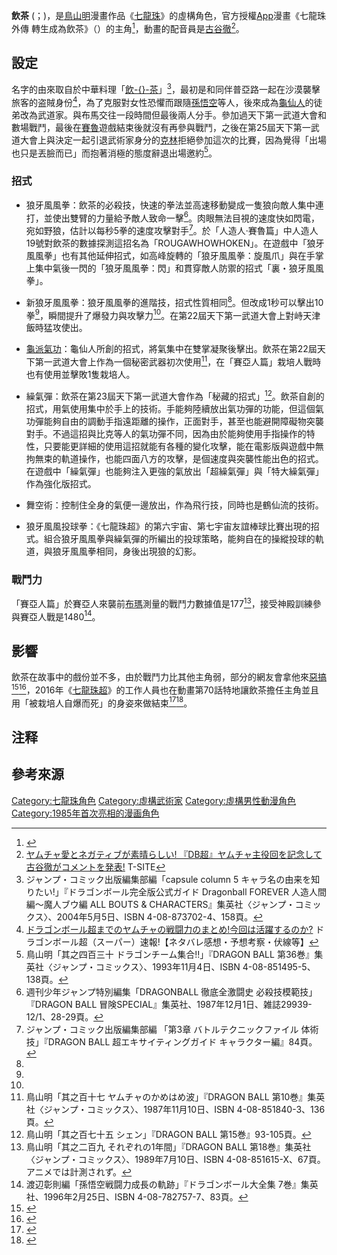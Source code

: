 {{noteTA|G1=DragonBall}}
{{Infobox animanga character
| name         = 飲茶
| japanese     = ヤムチャ
| english      = Yamcha
| romaji       = Yamucha
| series       =
| image        = 
| caption      =
| first        = [[七龍珠|七龍珠]]第7話
| creator      = [[鳥山明|鳥山明]]
| voiced by    = {{flagicon|Japan}} [[古谷徹|古谷徹]]<br />{{flagicon|HK}} [[黃健強|黃健強]] ([[七龍珠_(動畫)|龍珠]]/[[七龍珠Z|七龍珠Z]](前期))<br />{{flagicon|HK}} [[張裕東|張裕東]] (龍珠(重新配音版本)/[[七龍珠改|七龍珠改]])<br />{{flagicon|Taiwan}} [[魏伯勤|魏伯勤]]<ref group="注">105集起</ref> ([[七龍珠_(動畫)|七龍珠]])<br/>{{flagicon|Taiwan}} [[王慕航|王慕航]] ([[七龍珠Z|七龍珠Z]]<ref group="注">卫视中文台</ref>)<br />{{flagicon|Taiwan}} [[待確認|待確認]]<ref group="注">早期劇場版</ref>→[[于正昌|于正昌]]<ref group="注">[[七龍珠_最強之道|七龍珠 最強之道]]</ref>→[[于正昇|于正昇]]<ref group="注">[[七龍珠Z_神與神|七龍珠Z 神與神]]</ref> ([[七龍珠Z|七龍珠Z]]劇場版)<br />{{flagicon|Taiwan}} [[趙明哲_(配音員)|赵明哲]]→<ref group="注">ep.10-23</ref>[[王慕航|王慕航]]→<ref group="注">ep.51-52</ref>[[曹冀鲁|曹冀鲁]]→<ref group="注">ep.53-104</ref>[[于正昇|于正昇]]<ref group="注">ep. 105起</ref> ([[七龍珠Z|七龍珠Z]]<ref group="注">巨童文化版</ref>) <br />{{flagicon|Taiwan}} [[馬伯強_(配音員)|馬伯強]]<ref group="注">改ep. 1-54</ref>→[[梁興昌|梁興昌]]<ref group="注">改ep. 55-98</ref>→[[何志威|何志威]]<ref group="注">改ep. 99起、超</ref> ([[七龍珠改|七龍珠改]]／[[七龍珠超|七龍珠超]])<br>{{flagicon|China}} [[张文渔|张文渔]]<ref group="注">ep.5-78</ref>→韩力<ref group="注">ep.81开始</ref> ([[七龍珠_(動畫)|龙珠]]<ref group="注">辽艺版</ref>)
| oaux1 name   = 飾演
| oaux1        = 鄭同村 ([[新七龍珠|新七龍珠]])<br />[[朴俊炯|朴俊炯]] ([[七龍珠_(電影)|七龍珠 (電影)]])
| oaux2 name   = 各地譯名
| oaux2        = {{flagicon|China}} 樂-{}-平、雅木茶、亞-{}-姆查<br />{{flagicon|Taiwan}} 飲-{}-茶、亞-{}-姆<br />{{flagicon|HK}} 阿-{}-樂
| nickname     = 
| alias        = 
| age          = 16歳 (初登場)
| gender       = 男
| species      = [[地球人|地球人]]
| born         = Age733年3月20日
| bloodtype    = O
| height       = 181cm→194cm
| weight       = 62kg→80kg
| occupation   = 盜賊 (初登場)<br/>武道家<br/>職棒選手
| relatives    = 龜仙人 (師父)
}}
'''飲茶''' ({{lang-ja|ヤムチャ}}；{{lang-en|Yamcha}})，是[[鳥山明|鳥山明]]漫畫作品《[[七龍珠|七龍珠]]》的虛構角色，官方授權[[App|App]]漫畫《七龍珠外傳 轉生成為飲茶》（{{lang|ja|ドラゴンボール外伝 転生したらヤムチャだった件}}）的主角<ref>{{Cite web|title=「ドラゴンボール超」ヤムチャが主役の外伝マンガ「転生したらヤムチャだった件」がジャンプ＋に登場 ヤムチャしやがって……|url=https://nlab.itmedia.co.jp/nl/articles/1612/12/news048.html|accessdate=2020-12-17|work=ねとらぼ|language=ja|archive-date=2020-11-24|archive-url=https://web.archive.org/web/20201124050003/https://nlab.itmedia.co.jp/nl/articles/1612/12/news048.html|dead-url=no}}</ref>，動畫的配音員是[[古谷徹|古谷徹]]<ref>[http://top.tsite.jp/news/anime-song/o/33654560/ ヤムチャ愛とネガティブが素晴らしい! 『DB超』ヤムチャ主役回を記念して古谷徹がコメントを発表!] {{Wayback|url=http://top.tsite.jp/news/anime-song/o/33654560/ |date=20170612162601 }}T-SITE{{ja}}</ref>。

==設定==
名字的由來取自於中華料理「[[飲茶|飲-{}-茶]]」<ref>ジャンプ・コミック出版編集部編「capsule column 5 キャラ名の由来を知りたい!」『ドラゴンボール完全版公式ガイド Dragonball FOREVER 人造人間編〜魔人ブウ編 ALL BOUTS & CHARACTERS』集英社〈ジャンプ・コミックス〉、2004年5月5日、ISBN 4-08-873702-4、158頁。</ref>，最初是和同伴普亞路一起在沙漠襲擊旅客的盗賊身份<ref>[http://dragonballsuper.biz/?p=240 ドラゴンボール超までのヤムチャの戦闘力のまとめ!今回は活躍するのか?] {{Wayback|url=http://dragonballsuper.biz/?p=240 |date=20190302210326 }}ドラゴンボール超（スーパー）速報!【ネタバレ感想・予想考察・伏線等】{{ja}}</ref>，為了克服對女性恐懼而跟隨[[孙悟空_(七龙珠)|孫悟空]]等人，後來成為[[龜仙人|龜仙人]]的徒弟改為武道家。與布馬交往一段時間但最後兩人分手。參加過天下第一武道大會和數場戰鬥，最後在[[賽魯|賽魯]]遊戲結束後就沒有再參與戰鬥，之後在第25屆天下第一武道大會上與決定一起引退武術家身分的[[克林|克林]]拒絕參加這次的比賽，因為覺得「出場也只是丟臉而已」而抱著消極的態度辭退出場邀約<ref>鳥山明「其之四百三十 ドラゴンチーム集合!!」『DRAGON BALL 第36巻』集英社〈ジャンプ・コミックス〉、1993年11月4日、ISBN 4-08-851495-5、138頁。</ref>。

===招式===
*狼牙風風拳：飲茶的必殺技，快速的拳法並高速移動變成一隻狼向敵人集中連打，並使出雙臂的力量給予敵人致命一擊<ref name="waza">週刊少年ジャンプ特別編集「DRAGONBALL 徹底全激闘史 必殺技模範技」『DRAGON BALL 冒険SPECIAL』集英社、1987年12月1日、雑誌29939-12/1、28-29頁。</ref>。肉眼無法目視的速度快如閃電，宛如野狼，估計以每秒5拳的速度攻擊對手<ref name="exiting">ジャンプ・コミック出版編集部編 「第3章 バトルテクニックファイル 体術技」『DRAGON BALL 超エキサイティングガイド キャラクター編』84頁。</ref>。於「人造人·賽魯篇」中人造人19號對飲茶的數據探測這招名為「ROUGAWHOWHOKEN」。在遊戲中「狼牙風風拳」也有其他延伸招式，如高峰旋轉的「狼牙風風拳：旋風爪」與在手掌上集中氣後一閃的「狼牙風風拳：閃」和貫穿敵人防禦的招式「裏・狼牙風風拳」。

*新狼牙風風拳：狼牙風風拳的進階技，招式性質相同<ref name="waza"/>。但改成1秒可以擊出10拳<ref name="exiting" />，瞬間提升了爆發力與攻擊力<ref name="waza"/>。在第22屆天下第一武道大會上對峙天津飯時猛攻使出。

*[[龜派氣功|龜派氣功]]：龜仙人所創的招式，將氣集中在雙掌凝聚後擊出。飲茶在第22屆天下第一武道大會上作為一個秘密武器初次使用<ref>鳥山明「其之百十七 ヤムチャのかめはめ波」『DRAGON BALL 第10巻』集英社〈ジャンプ・コミックス〉、1987年11月10日、ISBN 4-08-851840-3、136頁。</ref>，在「賽亞人篇」栽培人戰時也有使用並擊敗1隻栽培人。

*繰氣彈：飲茶在第23屆天下第一武道大會作為「秘藏的招式」<ref name=syen>鳥山明「其之百七十五 シェン」『DRAGON BALL 第15巻』93-105頁。</ref>。飲茶自創的招式，用氣使用集中於手上的技術。手能夠陸續放出氣功彈的功能，但這個氣功彈能夠自由的調動手指遠距離的操作，正面對手，甚至也能避開障礙物突襲對手。不過這招與比克等人的氣功彈不同，因為由於能夠使用手指操作的特性，只要能更詳細的使用這招就能有各種的變化攻擊，能在電影版與遊戲中無拘無束的軌道操作，也能四面八方的攻擊，是個速度與突襲性能出色的招式。在遊戲中「繰氣彈」也能夠注入更強的氣放出「超繰氣彈」與「特大繰氣彈」作為強化版招式。

*舞空術：控制住全身的氣便一邊放出，作為飛行技，同時也是鶴仙流的技術。

*狼牙風風投球拳：《七龍珠超》的第六宇宙、第七宇宙友誼棒球比賽出現的招式。組合狼牙風風拳與繰氣彈的所編出的投球策略，能夠自在的操縱投球的軌道，與狼牙風風拳相同，身後出現狼的幻影。

===戰鬥力===
「賽亞人篇」於賽亞人來襲前[[布瑪|布瑪]]測量的戰鬥力數據值是177<ref>鳥山明「其之二百九 それぞれの1年間」『DRAGON BALL 第18巻』集英社〈ジャンプ・コミックス〉、1989年7月10日、ISBN 4-08-851615-X、67頁。アニメでは計測されず。</ref>，接受神殿訓練參與賽亞人戰是1480<ref name="dz7">渡辺彰則編「孫悟空戦闘力成長の軌跡」『ドラゴンボール大全集 7巻』集英社、1996年2月25日、ISBN 4-08-782757-7、83頁。</ref>。

==影響==
飲茶在故事中的戲份並不多，由於戰鬥力比其他主角弱，部分的網友會拿他來[[惡搞|惡搞]]<ref>{{Cite web|title=《七龍珠》戰力排行 飲茶依舊被「俵」 - 自由娛樂|url=https://ent.ltn.com.tw/news/breakingnews/1381827|accessdate=2020-12-17|date=2015-07-16|last=自由時報電子報|work=自由時報電子報|archive-date=2019-03-03|archive-url=https://web.archive.org/web/20190303082537/https://ent.ltn.com.tw/news/breakingnews/1381827|dead-url=no}}</ref><ref>{{Cite web|title=《七龍珠》戰力成績圖解 看到最後一張我笑到噴淚了！|url=https://game.ettoday.net/article/536076.htm|accessdate=2020-12-17|work=ETtoday新聞雲|language=zh-Hant|archive-date=2020-09-26|archive-url=https://web.archive.org/web/20200926000107/https://game.ettoday.net/article/536076.htm|dead-url=no}}</ref>，2016年《[[龍珠超|七龍珠超]]》的工作人員也在動畫第70話特地讓飲茶擔任主角並且用「被栽培人自爆而死」的身姿來做結束<ref>{{Cite web|title=あの名シーンも…！『ドラゴンボール』 ヤムチャ単独LINEスタンプ「ちょっと無茶しちゃうヤムチャ」が反響続出|url=https://ddnavi.com/news/338319/|accessdate=2020-12-17|work=ダ・ヴィンチニュース|language=ja|archive-date=2021-01-18|archive-url=https://web.archive.org/web/20210118150702/https://ddnavi.com/news/338319/|dead-url=no}}</ref><ref>{{Cite web|title=『ドラゴンボール』アニメもマンガもヤムチャが主役？あの名シーンも登場 (2016年12月15日)|url=https://www.excite.co.jp/news/article/Sirabee_20161043543/|accessdate=2020-12-17|work=エキサイトニュース|language=ja|archive-date=2019-03-03|archive-url=https://web.archive.org/web/20190303082532/https://www.excite.co.jp/news/article/Sirabee_20161043543/|dead-url=no}}</ref>。

== 注释 ==
<references group="注" />

==參考來源==
{{reflist|2}}

{{七龍珠}}
{{鳥山明}}

{{DEFAULTSORT:Yamucha}}
[[Category:七龍珠角色|Category:七龍珠角色]]
[[Category:虛構武術家|Category:虛構武術家]]
[[Category:虛構男性動漫角色|Category:虛構男性動漫角色]]
[[Category:1985年首次亮相的漫画角色|Category:1985年首次亮相的漫画角色]]